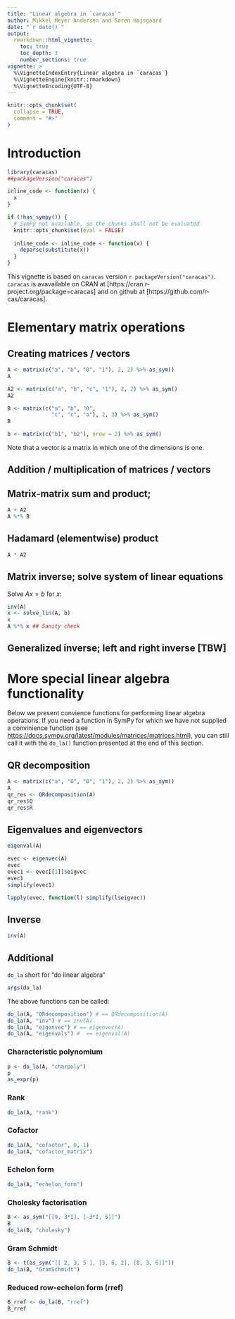 ```yaml
---
title: "Linear algebra in `caracas`"
author: Mikkel Meyer Andersen and Søren Højsgaard
date: "`r date()`"
output: 
  rmarkdown::html_vignette:
    toc: true
    toc_depth: 3
    number_sections: true
vignette: >
  %\VignetteIndexEntry{Linear algebra in `caracas`}
  %\VignetteEngine{knitr::rmarkdown}
  %\VignetteEncoding{UTF-8}
---
```


```r
knitr::opts_chunk$set(
  collapse = TRUE,
  comment = "#>"
)
```

# Introduction

```r
library(caracas)
##packageVersion("caracas")
```

```r
inline_code <- function(x) {
  x
}

if (!has_sympy()) {
  # SymPy not available, so the chunks shall not be evaluated
  knitr::opts_chunk$set(eval = FALSE)
  
  inline_code <- inline_code <- function(x) {
    deparse(substitute(x))
  }
}
```

This vignette is based on `caracas` version `r packageVersion("caracas")`. `caracas` is avavailable on CRAN at [https://cran.r-project.org/package=caracas] and on github at
[https://github.com/r-cas/caracas].

# Elementary matrix operations



## Creating matrices / vectors

```r
A <- matrix(c("a", "b", "0", "1"), 2, 2) %>% as_sym()
A

A2 <- matrix(c("a", "b", "c", "1"), 2, 2) %>% as_sym()
A2

B <- matrix(c("a", "b", "0", 
              "c", "c", "a"), 2, 3) %>% as_sym()
B

b <- matrix(c("b1", "b2"), nrow = 2) %>% as_sym()
```

Note that a vector is a matrix in which one of the dimensions is one. 


## Addition / multiplication of matrices / vectors

## Matrix-matrix sum and product; 

```r
A + A2
A %*% B
```

## Hadamard (elementwise) product

```r
A * A2 
```

## Matrix inverse; solve system of linear equations

Solve $Ax=b$ for $x$:

```r
inv(A)
x <- solve_lin(A, b)
x
A %*% x ## Sanity check
```

## Generalized inverse; left and right inverse [TBW]



# More special linear algebra functionality

Below we present convience functions for performing linear algebra operations. 
If you need a function in SymPy for which we have not supplied a convinience function (see <https://docs.sympy.org/latest/modules/matrices/matrices.html>), 
you can 
still call it with the `do_la()` function presented at the end of this section.

## QR decomposition

```r
A <- matrix(c("a", "0", "0", "1"), 2, 2) %>% as_sym()
A
qr_res <- QRdecomposition(A)
qr_res$Q
qr_res$R
```

## Eigenvalues and eigenvectors

```r
eigenval(A)
```

```r
evec <- eigenvec(A)
evec
evec1 <- evec[[1]]$eigvec
evec1
simplify(evec1)

lapply(evec, function(l) simplify(l$eigvec))
```


## Inverse

```r
inv(A)
```


## Additional

`do_la` short for "do linear algebra"

```r
args(do_la)
```

The above functions can be called:

```r
do_la(A, "QRdecomposition") # == QRdecomposition(A)
do_la(A, "inv") # == inv(A)
do_la(A, "eigenvec") # == eigenvec(A)
do_la(A, "eigenvals") #  == eigenval(A)
```


### Characteristic polynomium

```r
p <- do_la(A, "charpoly")
p
as_expr(p)
```

### Rank

```r
do_la(A, "rank")
```

### Cofactor

```r
do_la(A, "cofactor", 0, 1)
do_la(A, "cofactor_matrix")
```

### Echelon form

```r
do_la(A, "echelon_form")
```

### Cholesky factorisation

```r
B <- as_sym("[[9, 3*I], [-3*I, 5]]")
B
do_la(B, "cholesky")
```

### Gram Schmidt

```r
B <- t(as_sym("[[ 2, 3, 5 ], [3, 6, 2], [8, 3, 6]]"))
do_la(B, "GramSchmidt")
```


### Reduced row-echelon form (rref)

```r
B_rref <- do_la(B, "rref")
B_rref
```


